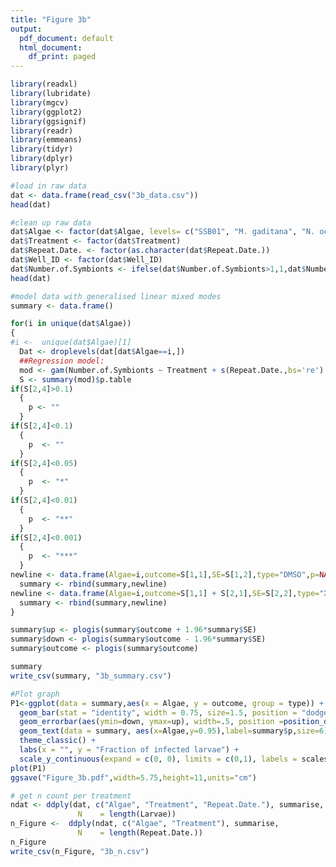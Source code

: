 ```yaml
---
title: "Figure 3b"
output:
  pdf_document: default
  html_document:
    df_print: paged
---
```

```r
library(readxl) 
library(lubridate)
library(mgcv)
library(ggplot2)
library(ggsignif)
library(readr)
library(emmeans)
library(tidyr)
library(dplyr)
library(plyr)

```

```r
#load in raw data
dat <- data.frame(read_csv("3b_data.csv"))
head(dat)
```
```r
#clean up raw data
dat$Algae <- factor(dat$Algae, levels= c("SSB01", "M. gaditana", "N. oculata", "C. velia"))
dat$Treatment <- factor(dat$Treatment)
dat$Repeat.Date. <- factor(as.character(dat$Repeat.Date.))
dat$Well_ID <- factor(dat$Well_ID)
dat$Number.of.Symbionts <- ifelse(dat$Number.of.Symbionts>1,1,dat$Number.of.Symbionts)
head(dat)
```
```r
#model data with generalised linear mixed modes
summary <- data.frame()

for(i in unique(dat$Algae))
{
#i <-  unique(dat$Algae)[1]
  Dat <- droplevels(dat[dat$Algae==i,])
  ##Regression model:
  mod <- gam(Number.of.Symbionts ~ Treatment + s(Repeat.Date.,bs='re') + s(Well_ID,bs='re'),data=Dat,family=binomial())
  S <- summary(mod)$p.table
if(S[2,4]>0.1)
  {
    p <- ""
  }
if(S[2,4]<0.1)
  {
    p  <- ""
  }
if(S[2,4]<0.05)
  {
    p  <- "*"
  }
if(S[2,4]<0.01)
  {
    p  <- "**"
  }
if(S[2,4]<0.001)
  {
    p  <- "***"
  }
newline <- data.frame(Algae=i,outcome=S[1,1],SE=S[1,2],type="DMSO",p=NA,pvalue=NA)
  summary <- rbind(summary,newline)
newline <- data.frame(Algae=i,outcome=S[1,1] + S[2,1],SE=S[2,2],type="XMD17-109",p=p, pvalue=S[2,4])
  summary <- rbind(summary,newline)
}

summary$up <- plogis(summary$outcome + 1.96*summary$SE)
summary$down <- plogis(summary$outcome - 1.96*summary$SE)
summary$outcome <- plogis(summary$outcome)

summary
write_csv(summary, "3b_summary.csv")
```


```r
#Plot graph
P1<-ggplot(data = summary,aes(x = Algae, y = outcome, group = type)) +
  geom_bar(stat = "identity", width = 0.75, size=1.5, position = "dodge", fill = c("#FF2500",alpha("#FF2500", 0.6)))   +
  geom_errorbar(aes(ymin=down, ymax=up), width=.5, position =position_dodge(.75)) +
  geom_text(data = summary, aes(x=Algae,y=0.95),label=summary$p,size=6) +
  theme_classic() +
  labs(x = "", y = "Fraction of infected larvae") +
  scale_y_continuous(expand = c(0, 0), limits = c(0,1), labels = scales::number_format(accuracy = 0.01))
plot(P1)
ggsave("Figure_3b.pdf",width=5.75,height=11,units="cm")
```

```r
# get n count per treatment
ndat <- ddply(dat, c("Algae", "Treatment", "Repeat.Date."), summarise,
               N    = length(Larvae))
n_Figure <-  ddply(ndat, c("Algae", "Treatment"), summarise,
               N    = length(Repeat.Date.))
n_Figure
write_csv(n_Figure, "3b_n.csv")
````



